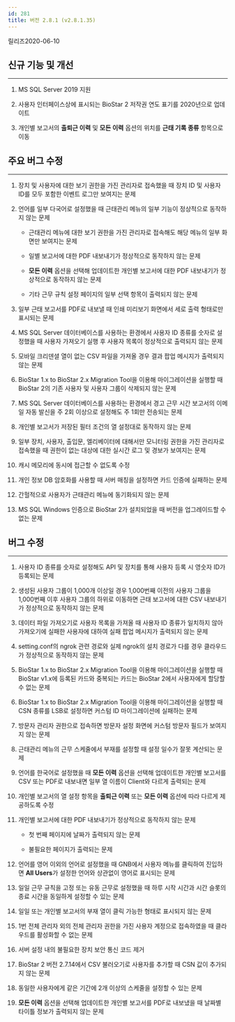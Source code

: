 ```yaml
---
id: 281
title: 버전 2.8.1 (v2.8.1.35)
---
```


릴리즈<Separator/>2020-06-10

## 신규 기능 및 개선

---

1. MS SQL Server 2019 지원

1. 사용자 인터페이스상에 표시되는 BioStar 2 저작권 연도 표기를 2020년으로 업데이트

1. 개인별 보고서의 **출퇴근 이력** 및 **모든 이력** 옵션의 위치를 **근태 기록 종류** 항목으로 이동
    
## 주요 버그 수정

---

1. 장치 및 사용자에 대한 보기 권한을 가진 관리자로 접속했을 때 장치 ID 및 사용자 ID를 모두 포함한 이벤트 로그만 보여지는 문제

1. 언어를 일부 다국어로 설정했을 때 근태관리 메뉴의 일부 기능이 정상적으로 동작하지 않는 문제

    * 근태관리 메뉴에 대한 보기 권한을 가진 관리자로 접속해도 해당 메뉴의 일부 화면만 보여지는 문제

    * 일별 보고서에 대한 PDF 내보내기가 정상적으로 동작하지 않는 문제

    * **모든 이력** 옵션을 선택해 업데이트한 개인별 보고서에 대한 PDF 내보내기가 정상적으로 동작하지 않는 문제

    * 기타 근무 규칙 설정 페이지의 일부 선택 항목이 출력되지 않는 문제

1. 일부 근태 보고서를 PDF로 내보낼 때 인쇄 미리보기 화면에서 세로 출력 형태로만 표시되는 문제

1. MS SQL Server 데이터베이스를 사용하는 환경에서 사용자 ID 종류를 숫자로 설정했을 때 사용자 가져오기 실행 후 사용자 목록이 정상적으로 출력되지 않는 문제

1. 모바일 크리덴셜 열이 없는 CSV 파일을 가져올 경우 결과 팝업 메시지가 출력되지 않는 문제

1. BioStar 1.x to BioStar 2.x Migration Tool을 이용해 마이그레이션을 실행할 때 BioStar 2의 기존 사용자 및 사용자 그룹이 삭제되지 않는 문제

1. MS SQL Server 데이터베이스를 사용하는 환경에서 경고 근무 시간 보고서의 이메일 자동 발신을 주 2회 이상으로 설정해도 주 1회만 전송되는 문제

1. 개인별 보고서가 저장된 필터 조건의 열 설정대로 동작하지 않는 문제

1. 일부 장치, 사용자, 출입문, 엘리베이터에 대해서만 모니터링 권한을 가진 관리자로 접속했을 때 권한이 없는 대상에 대한 실시간 로그 및 경보가 보여지는 문제

1. 캐시 메모리에 동시에 접근할 수 없도록 수정

1. 개인 정보 DB 암호화를 사용할 때 서버 매칭을 설정하면 카드 인증에 실패하는 문제

1. 간헐적으로 사용자가 근태관리 메뉴에 동기화되지 않는 문제

1. MS SQL Windows 인증으로 BioStar 2가 설치되었을 때 버전을 업그레이드할 수 없는 문제

## 버그 수정

---

1. 사용자 ID 종류를 숫자로 설정해도 API 및 장치를 통해 사용자 등록 시 영숫자 ID가 등록되는 문제

1. 생성된 사용자 그룹이 1,000개 이상일 경우 1,000번째 이전의 사용자 그룹을 1,000번째 이후 사용자 그룹의 하위로 이동하면 근태 보고서에 대한 CSV 내보내기가 정상적으로 동작하지 않는 문제

1. 데이터 파일 가져오기로 사용자 목록을 가져올 때 사용자 ID 종류가 일치하지 않아 가져오기에 실패한 사용자에 대하여 실패 팝업 메시지가 출력되지 않는 문제

1. setting.conf의 ngrok 관련 경로와 실제 ngrok의 설치 경로가 다를 경우 클라우드가 정상적으로 동작하지 않는 문제

1. BioStar 1.x to BioStar 2.x Migration Tool을 이용해 마이그레이션을 실행할 때 BioStar v1.x에 등록된 카드와 중복되는 카드는 BioStar 2에서 사용자에게 할당할 수 없는 문제

1. BioStar 1.x to BioStar 2.x Migration Tool을 이용해 마이그레이션을 실행할 때 CSN 종류를 LSB로 설정하면 커스텀 ID 마이그레이션에 실패하는 문제

1. 방문자 관리자 권한으로 접속하면 방문자 설정 화면에 커스텀 방문자 필드가 보여지지 않는 문제

1. 근태관리 메뉴의 근무 스케줄에서 부재를 설정할 때 설정 일수가 잘못 계산되는 문제

1. 언어를 한국어로 설정했을 때 **모든 이력** 옵션을 선택해 업데이트한 개인별 보고서를 CSV 또는 PDF로 내보내면 일부 열 이름이 Client와 다르게 출력되는 문제

1. 개인별 보고서의 열 설정 항목을 **출퇴근 이력** 또는 **모든 이력** 옵션에 따라 다르게 제공하도록 수정

1. 개인별 보고서에 대한 PDF 내보내기가 정상적으로 동작하지 않는 문제

    * 첫 번째 페이지에 날짜가 출력되지 않는 문제
    
    * 불필요한 페이지가 출력되는 문제

1. 언어를 영어 이외의 언어로 설정했을 때 GNB에서 사용자 메뉴를 클릭하여 진입하면 **All Users**가 설정한 언어와 상관없이 영어로 표시되는 문제

1. 일일 근무 규칙을 고정 또는 유동 근무로 설정했을 때 하루 시작 시간과 시간 슬롯의 종료 시간을 동일하게 설정할 수 있는 문제

1. 일일 또는 개인별 보고서의 부재 열이 클릭 가능한 형태로 표시되지 않는 문제

1. 1번 전체 관리자 외의 전체 관리자 권한을 가진 사용자 계정으로 접속하였을 때 클라우드를 활성화할 수 없는 문제

1. 서버 설정 내의 불필요한 장치 보안 통신 코드 제거

1. BioStar 2 버전 2.7.14에서 CSV 불러오기로 사용자를 추가할 때 CSN 값이 추가되지 않는 문제

1. 동일한 사용자에게 같은 기간에 2개 이상의 스케줄을 설정할 수 있는 문제

1. **모든 이력** 옵션을 선택해 업데이트한 개인별 보고서를 PDF로 내보냈을 때 날짜별 타이틀 정보가 출력되지 않는 문제